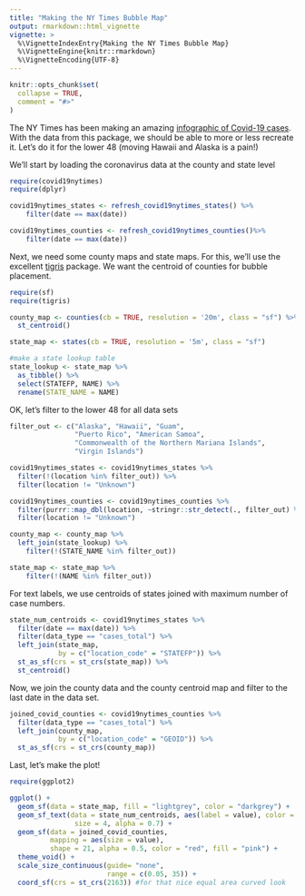 ```yaml
---
title: "Making the NY Times Bubble Map"
output: rmarkdown::html_vignette
vignette: >
  %\VignetteIndexEntry{Making the NY Times Bubble Map}
  %\VignetteEngine{knitr::rmarkdown}
  %\VignetteEncoding{UTF-8}
---
```


```r
knitr::opts_chunk$set(
  collapse = TRUE,
  comment = "#>"
)
```

The NY Times has been making an amazing [infographic of Covid-19 cases](https://www.nytimes.com/interactive/2020/us/coronavirus-us-cases.html). With the data from this package, we should be able to more or less recreate it. Let's do it for the lower 48 (moving Hawaii and Alaska is a pain!)

We'll start by loading the coronavirus data at the county and state level
```r
require(covid19nytimes)
require(dplyr)

covid19nytimes_states <- refresh_covid19nytimes_states() %>%
    filter(date == max(date)) 

covid19nytimes_counties <- refresh_covid19nytimes_counties()%>%
    filter(date == max(date)) 
```

Next, we need some county maps and state maps. For this, we'll use the excellent [tigris](https://cran.r-project.org/package=tigris) package. We want the centroid of counties for bubble placement.

```r
require(sf)
require(tigris)

county_map <- counties(cb = TRUE, resolution = '20m', class = "sf") %>%
  st_centroid()

state_map <- states(cb = TRUE, resolution = '5m', class = "sf") 

#make a state lookup table
state_lookup <- state_map %>%
  as_tibble() %>%
  select(STATEFP, NAME) %>%
  rename(STATE_NAME = NAME)

```

OK, let's filter to the lower 48 for all data sets

```r
filter_out <- c("Alaska", "Hawaii", "Guam", 
                "Puerto Rico", "American Samoa",
                "Commonwealth of the Northern Mariana Islands",
                "Virgin Islands")

covid19nytimes_states <- covid19nytimes_states %>%
  filter(!(location %in% filter_out)) %>%
  filter(location != "Unknown")

covid19nytimes_counties <- covid19nytimes_counties %>%
  filter(purrr::map_dbl(location, ~stringr::str_detect(., filter_out) %>% sum)==0) %>%
  filter(location != "Unknown")

county_map <- county_map %>%
  left_join(state_lookup) %>%
    filter(!(STATE_NAME %in% filter_out))

state_map <- state_map %>%
    filter(!(NAME %in% filter_out))
```

For text labels, we use centroids of states joined with maximum number of case numbers.

```r
state_num_centroids <- covid19nytimes_states %>%
  filter(date == max(date)) %>%
  filter(data_type == "cases_total") %>%
  left_join(state_map,
            by = c("location_code" = "STATEFP")) %>%
  st_as_sf(crs = st_crs(state_map)) %>%
  st_centroid()
```

Now, we join the county data and the county centroid map and filter to the last date in the data set.

```r
joined_covid_counties <- covid19nytimes_counties %>%
  filter(data_type == "cases_total") %>%
  left_join(county_map,
            by = c("location_code" = "GEOID")) %>%
  st_as_sf(crs = st_crs(county_map))
```

Last, let's make the plot!

```r
require(ggplot2)

ggplot() +
  geom_sf(data = state_map, fill = "lightgrey", color = "darkgrey") +
  geom_sf_text(data = state_num_centroids, aes(label = value), color = "red",
                size = 4, alpha = 0.7) +
  geom_sf(data = joined_covid_counties,
          mapping = aes(size = value),
          shape = 21, alpha = 0.5, color = "red", fill = "pink") +
  theme_void() +
  scale_size_continuous(guide= "none",
                        range = c(0.05, 35)) +
  coord_sf(crs = st_crs(2163)) #for that nice equal area curved look
```
